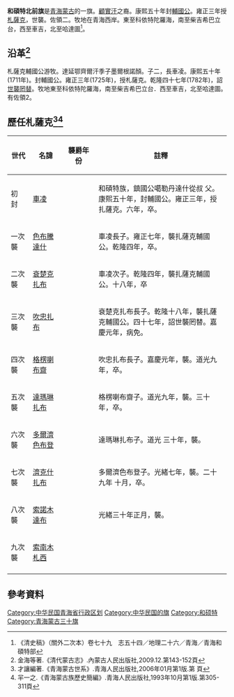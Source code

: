 '''和碩特北前旗'''是[[青海蒙古|青海蒙古]]的一旗。[[顧實汗|顧實汗]]之裔。康熙五十年封[[輔國公|輔國公]]。雍正三年授[[札薩克|札薩克]]，世襲。佐領二。牧地在青海西岸。東至科依特陀羅海，南至柴吉希巴立台，西至車吉，北至哈達圖<ref>《清史稿》（關外二次本）卷七十九　志五十四／地理二十六／青海／青海和碩特部</ref>。

== 沿革<ref>金海等著.《清代蒙古志》.內蒙古人民出版社,2009.12.第143-152頁</ref> ==
札薩克輔國公游牧。達延鄂齊爾汗季子墨爾根諾顏。子二，長車凌。康熙五十年(1711年)。封輔國公。雍正三年(1725年)，授札薩克。乾隆四十七年(1782年)，詔[[世襲罔替|世襲罔替]]。牧地東至科依特陀羅海，南至柴吉希巴立台．西至車吉，北至哈達圖。有佐領2。
== 歷任札薩克<ref>才讓編著.《青海蒙古世系》.青海人民出版社,2006年01月第1版.第 頁</ref><ref>羋一之.《青海蒙古族歷史簡編》.青海人民出版社,1993年10月第1版.第305-311頁</ref> ==
{| class="wikitable"
|-
!width=10%| 世代
!width=15%| 名諱
!width=15%| 襲爵年份
!width=60%| 註釋
|-
| 初　封|| [[車凌|車凌]]|| ||和碩特族，鎮國公噶勒丹達什從叔 父。康熙五十年，封輔國公。雍正三年，授扎薩克。六年，卒。
|-
| 一次襲 || [[色布騰達什|色布騰達什]]|| ||車凌長子。雍正七年，襲扎薩克輔國公。乾隆四年，卒。
|-
| 二次襲 || [[袞楚克扎布|袞楚克扎布]]|| ||車凌次子。乾隆四年，襲扎薩克輔國公。十八年，卒
|-
| 三次襲 || [[吹忠扎布|吹忠扎布]]|| ||袞楚克扎布長子。乾隆十八年，襲扎薩克輔國公。四十七年，詔世襲罔替。嘉慶元年，病免。
|-
| 四次襲 || [[格楞喇布齋|格楞喇布齋]]|| ||吹忠扎布長子。嘉慶元年，襲。道光九年，卒。
|-
| 五次襲 || [[達瑪琳扎布|達瑪琳扎布]]|| ||格楞喇布齋子。道光九年，襲。三十年，卒。
|-
| 六次襲 || [[多爾濟色布登|多爾濟色布登]]|| ||達瑪琳扎布子。道光 三十年，襲。
|-
| 七次襲 || [[濟克什扎布|濟克什扎布]]|| ||多爾濟色布登子。光緒七年，襲。二十九年 十月，卒。
|-
| 八次襲 || [[索諾木達布|索諾木達布]]|| ||光緒三十年正月，襲。
|-
| 九次襲 || [[索南木札西|索南木札西]]|| ||
|-
|}

== 參考資料 ==
{{Reflist|25em}}

{{青海蒙古}}
{{中華民國青海省行政區劃}}
[[Category:中华民国青海省行政区划|Category:中华民国青海省行政区划]]
[[Category:中华民国的旗|Category:中华民国的旗]]
[[Category:和硕特|Category:和硕特]]
[[Category:青海蒙古三十旗|Category:青海蒙古三十旗]]